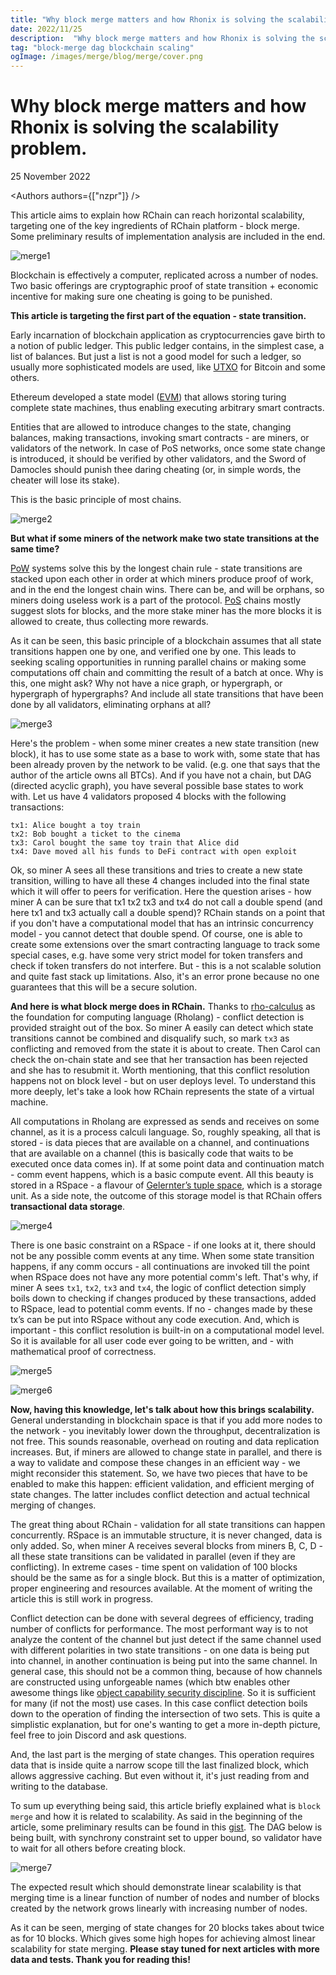 ```yaml
---
title: "Why block merge matters and how Rhonix is solving the scalability problem"
date: 2022/11/25
description:  "Why block merge matters and how Rhonix is solving the scalability problem"
tag: "block-merge dag blockchain scaling"
ogImage: /images/merge/blog/merge/cover.png
---
```


# Why block merge matters and how Rhonix is solving the scalability problem.


<Date>
  25 November 2022
</Date>

<Authors authors={["nzpr"]} />

This article aims to explain how RChain can reach horizontal scalability, targeting one of the key ingredients of RChain platform - block merge.
Some preliminary results of implementation analysis are included in the end.

![merge1](public/images/blog/merge/merge-1.png)

Blockchain is effectively a computer, replicated across a number of nodes.
Two basic offerings are cryptographic proof of state transition + economic incentive for making sure one cheating is going to be punished.

**This article is targeting the first part of the equation - state transition.**

Early incarnation of blockchain application as cryptocurrencies gave birth to a notion of public ledger. This public ledger contains, in the simplest case, a list of balances. But just a list is not a good model for such a ledger, so usually more sophisticated models are used, like [UTXO](https://en.wikipedia.org/wiki/Unspent_transaction_output) for Bitcoin and some others.

Ethereum developed a state model ([EVM](https://ethereum.org/en/developers/docs/evm/)) that allows storing turing complete state machines, thus enabling executing arbitrary smart contracts.

Entities that are allowed to introduce changes to the state, changing balances, making transactions, invoking smart contracts - are miners, or validators of the network.
In case of PoS networks, once some state change is introduced, it should be verified by other validators, and the Sword of Damocles should punish thee daring cheating (or, in simple words, the cheater will lose its stake).

This is the basic principle of most chains.

![merge2](public/images/blog/merge/merge-2.png)

**But what if some miners of the network make two state transitions at the same time?**

[PoW](https://en.wikipedia.org/wiki/Proof_of_work) systems solve this by the longest chain rule - state transitions are stacked upon each other in order at which miners produce proof of work, and in the end the longest chain wins. There can be, and will be orphans, so miners doing useless work is a part of the protocol. [PoS](https://en.wikipedia.org/wiki/Proof_of_stake) chains mostly suggest slots for blocks, and the more stake miner has the more blocks it is allowed to create, thus collecting more rewards.

As it can be seen, this basic principle of a blockchain assumes that all state transitions happen one by one, and verified one by one. This leads to seeking scaling opportunities in running parallel chains or making some computations off chain and committing the result of a batch at once.
Why is this, one might ask? Why not have a nice graph, or hypergraph, or hypergraph of hypergraphs? And include all state transitions that have been done by all validators, eliminating orphans at all?

![merge3](public/images/blog/merge/merge-3.png)

Here's the problem - when some miner creates a new state transition (new block), it has to use some state as a base to work with, some state that has been already proven by the network to be valid. (e.g. one that says that the author of the article owns all BTCs). And if you have not a chain, but DAG (directed acyclic graph), you have several possible base states to work with. Let us have 4 validators proposed 4 blocks with the following transactions:

`tx1: Alice bought a toy train`<br/>
`tx2: Bob bought a ticket to the cinema`<br/>
`tx3: Carol bought the same toy train that Alice did`<br/>
`tx4: Dave moved all his funds to DeFi contract with open exploit`

Ok, so miner A sees all these transitions and tries to create a new state transition, willing to have all these 4 changes included into the final state which it will offer to peers for verification.
Here the question arises - how miner A can be sure that tx1 tx2 tx3 and tx4 do not call a double spend (and here tx1 and tx3 actually call a double spend)? RChain stands on a point that if you don't have a computational model that has an intrinsic concurrency model - you cannot detect that double spend. Of course, one is able to create some extensions over the smart contracting language to track some special cases, e.g. have some very strict model for token transfers and check if token transfers do not interfere. But - this is a not scalable solution and quite fast stack up limitations. Also, it's an error prone because no one guarantees that this will be a secure solution.

**And here is what block merge does in RChain.** Thanks to [rho-calculus](https://en.wikipedia.org/wiki/Rho_calculus) as the foundation for computing language (Rholang) - conflict detection is provided straight out of the box. So miner A easily can detect which state transitions cannot be combined and disqualify such, so mark `tx3` as conflicting and removed from the state it is about to create. Then Carol can check the on-chain state and see that her transaction has been rejected and she has to resubmit it. Worth mentioning, that this conflict resolution happens not on block level - but on user deploys level. To understand this more deeply, let's take a look how RChain represents the state of a virtual machine.

All computations in Rholang are expressed as sends and receives on some channel, as it is a process calculi language. So, roughly speaking, all that is stored - is data pieces that are available on a channel, and continuations that are available on a channel (this is basically code that waits to be executed once data comes in). If at some point data and continuation match - comm event happens, which is a basic compute event. All this beauty is stored in a RSpace - a flavour of [Gelernter’s tuple space](https://en.wikipedia.org/wiki/Tuple_space), which is a storage unit. As a side note, the outcome of this storage model is that RChain offers **transactional data storage**.

![merge4](public/images/blog/merge/merge-4.png)

There is one basic constraint on a RSpace - if one looks at it, there should not be any possible comm events at any time. When some state transition happens, if any comm occurs - all continuations are invoked till the point when RSpace does not have any more potential comm's left. That's why, if miner A sees `tx1`, `tx2`, `tx3` and `tx4`, the logic of conflict detection simply boils down to checking if changes produced by these transactions, added to RSpace, lead to potential comm events. If no - changes made by these tx’s can be put into RSpace without any code execution. And, which is important - this conflict resolution is built-in on a computational model level. So it is available for all user code ever going to be written, and - with mathematical proof of correctness.

![merge5](public/images/blog/merge/merge-5.png)

![merge6](public/images/blog/merge/merge-6.png)

**Now, having this knowledge, let's talk about how this brings scalability.**
General understanding in blockchain space is that if you add more nodes to the network - you inevitably lower down the throughput, decentralization is not free.
This sounds reasonable, overhead on routing and data replication increases. But, if miners are allowed to change state in parallel, and there is a way to validate and compose these changes in an efficient way - we might reconsider this statement. So, we have two pieces that have to be enabled to make this happen: efficient validation, and efficient merging of state changes. The latter includes conflict detection and actual technical merging of changes.

The great thing about RChain - validation for all state transitions can happen concurrently. RSpace is an immutable structure, it is never changed, data is only added. So, when miner A receives several blocks from miners B, C, D - all these state transitions can be validated in parallel (even if they are conflicting). In extreme cases - time spent on validation of 100 blocks should be the same as for a single block. But this is a matter of optimization, proper engineering and resources available. At the moment of writing the article this is still work in progress.

Conflict detection can be done with several degrees of efficiency, trading number of conflicts for performance. The most performant way is to not analyze the content of the channel but just detect if the same channel used with different polarities in two state transitions - on one data is being put into channel, in another continuation is being put into the same channel. In general case, this should not be a common thing, because of how channels are constructed using unforgeable names (which btw enables other awesome things like [object capability security discipline](https://en.wikipedia.org/wiki/Object-capability_model). So it is sufficient for many (if not the most) use cases. In this case conflict detection boils down to the operation of finding the intersection of two sets. This is quite a simplistic explanation, but for one's wanting to get a more in-depth picture, feel free to join Discord and ask questions.

And, the last part is the merging of state changes. This operation requires data that is inside quite a narrow scope till the last finalized block, which allows aggressive caching. But even without it, it's just reading from and writing to the database.

To sum up everything being said, this article briefly explained what is `block merge` and how it is related to scalability.
As said in the beginning of the article, some preliminary results can be found in this [gist](https://gist.github.com/nzpr/2465db5210c817324ab7ab4f01e23f38).
The DAG below is being built, with synchrony constraint set to upper bound, so validator have to wait for all others before creating block.

![merge7](public/images/blog/merge/merge-7.png)

The expected result which should demonstrate linear scalability is that merging time is a linear function of number of nodes and number of blocks created by the network grows linearly with increasing number of nodes.

As it can be seen, merging of state changes for 20 blocks takes about twice as for 10 blocks. Which gives some high hopes for achieving almost linear scalability for state merging.
**Please stay tuned for next articles with more data and tests. Thank you for reading this!**

